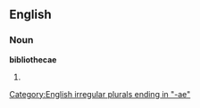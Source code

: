 ==English==

===Noun===
'''bibliothecae'''

# {{plural of|[[bibliotheca]]}}

[[Category:English irregular plurals ending in "-ae"]]